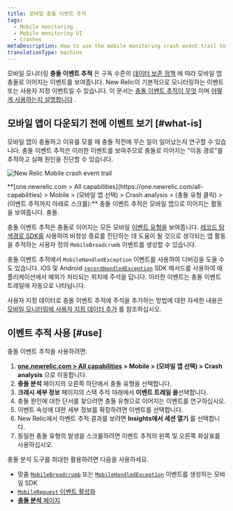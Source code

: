 ```yaml
---
title: 모바일 충돌 이벤트 추적
tags:
  - Mobile monitoring
  - Mobile monitoring UI
  - Crashes
metaDescription: How to use the mobile monitoring crash event trail to find the reasons for a mobile app crash.
translationType: machine
---
```



모바일 모니터링 **충돌 이벤트 추적** 은 구독 수준의 [데이터 보존 정책](/docs/accounts-partnerships/accounts/account-billing-usage/data-retention) 에 따라 모바일 앱 충돌로 이어지는 이벤트를 보여줍니다. New Relic이 기본적으로 모니터링하는 이벤트 또는 사용자 지정 이벤트일 수 있습니다. 이 문서는 [충돌 이벤트 추적이 무엇](#what-is) 이며 [어떻게 사용하는지 설명합니다](#use) .

## 모바일 앱이 다운되기 전에 이벤트 보기 [#what-is]

모바일 앱이 충돌하고 이유를 모를 때 충돌 직전에 무슨 일이 일어났는지 연구할 수 있습니다. 충돌 이벤트 추적은 이러한 이벤트를 보여주므로 충돌로 이어지는 "이동 경로"를 추적하고 실패 원인을 진단할 수 있습니다.

<img
  title="Android-Insights-event-trail.jpg"
  alt="New Relic Mobile crash event trail "
  src={mobileCrashEventTrail}
/>

<figcaption>
  **[one.newrelic.com > All capabilities](https://one.newrelic.com/all-capabilities) > Mobile > (모바일 앱 선택) > Crash analysis > (충돌 유형 클릭) > (이벤트 추적까지 아래로 스크롤):** 충돌 이벤트 추적은 모바일 앱으로 이어지는 활동을 보여줍니다. 충돌.
</figcaption>

충돌 이벤트 추적은 충돌로 이어지는 모든 모바일 [이벤트 유형을](/docs/insights/explore-add-data/custom-events/insert-query-custom-mobile-app-events-attributes#event-definition) 보여줍니다. [레코드 탐색경로 SDK를](/docs/mobile-monitoring/new-relic-mobile/mobile-sdk/record-breadcrumb/) 사용하여 비정상 종료를 진단하는 데 도움이 될 것으로 생각되는 앱 활동을 추적하는 사용자 정의 `MobileBreadcrumb` 이벤트를 생성할 수 있습니다.

충돌 이벤트 추적에서 `MobileHandledException` 이벤트를 사용하여 디버깅을 도울 수도 있습니다. iOS 및 Android [`recordHandledException`](/docs/mobile-monitoring/new-relic-mobile/mobile-sdk/record-handled-exceptions/) SDK 메서드를 사용하여 애플리케이션에서 예외가 처리되는 위치에 주석을 답니다. 이러한 이벤트는 충돌 이벤트 트레일에 자동으로 나타납니다.

사용자 지정 데이터로 충돌 이벤트 추적에 주석을 추가하는 방법에 대한 자세한 내용은 [모바일 모니터링에 사용자 지정 데이터 추가](/docs/mobile-monitoring/new-relic-mobile/maintenance/add-custom-data-new-relic-mobile) 를 참조하십시오.

## 이벤트 추적 사용 [#use]

충돌 이벤트 추적을 사용하려면:

1. **[one.newrelic.com > All capabilities](https://one.newrelic.com/all-capabilities) > Mobile > (모바일 앱 선택) > Crash analysis** 으로 이동합니다.
2. **충돌 분석** 페이지의 오른쪽 하단에서 충돌 유형을 선택합니다.
3. **크래시 세부 정보** 페이지의 스택 추적 아래에서 **이벤트 트레일 을**선택합니다.
4. 충돌 원인에 대한 단서를 찾으려면 충돌 유형으로 이어지는 이벤트를 연구하십시오.
5. 이벤트 속성에 대한 세부 정보를 확장하려면 이벤트를 선택합니다.
6. New Relic에서 이벤트 추적 결과를 보려면 **Insights에서 세션 열기** 를 선택합니다.
7. 동일한 충돌 유형의 발생을 스크롤하려면 이벤트 추적의 왼쪽 및 오른쪽 화살표를 사용하십시오.

충돌 분석 도구를 최대한 활용하려면 다음을 사용하세요.

* 맞춤 [`MobileBreadcrumb`](/docs/mobile-monitoring/new-relic-mobile/mobile-sdk/record-breadcrumb/) 또는 [`MobileHandledException`](/docs/mobile-monitoring/new-relic-mobile/mobile-sdk/record-handled-exceptions/) 이벤트를 생성하는 모바일 SDK
* [`MobileRequest` 이벤트 활성화](/docs/mobile-monitoring/mobile-monitoring-ui/network-pages/analyze-network-requests-using-mobilerequest-event-data)
* [**충돌 분석** 페이지](/docs/mobile-monitoring/mobile-monitoring-ui/crashes/crash-analysis-group-filter-your-crashes)